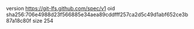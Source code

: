 version https://git-lfs.github.com/spec/v1
oid sha256:706e4988d23f566885e34aea89cddfff257ca2d5c49d1abf652ce3b87a18c80f
size 254
